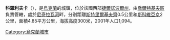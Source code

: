 {{coord|48|44|32|N|25|59|28|E|scale:30000|display=title}}

'''科羅利夫卡'''（{{lang-uk|Королівка}}），是[[烏克蘭|烏克蘭]]的城鎮，位於該國西部[[捷爾諾波爾州|捷爾諾波爾州]]，由[[喬爾特基夫區|喬爾特基夫區]]負責管轄，處於[[尼奇拉瓦河|尼奇拉瓦河]]畔，分別距離[[斯特里爾基夫齊|斯特里爾基夫齊]]0.5公里和[[斯科維亞京|斯科維亞京]]2公里，面積4.85平方公里，海拔高度300米，2001年人口1,094。

{{Ukraine-geo-stub}}
[[Category:烏克蘭城市|Category:烏克蘭城市]]